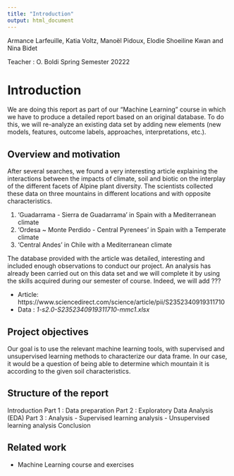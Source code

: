 ```yaml
---
title: "Introduction"
output: html_document
---
```


Armance Larfeuille, Katia Voltz, Manoël Pidoux, Elodie Shoeiline Kwan and Nina Bidet

Teacher : O. Boldi
Spring Semester 20222

# Introduction

We are doing this report as part of our "Machine Learning" course in which we have to produce a detailed report based on an original database. To do this, we will re-analyze an existing data set by adding new elements (new models, features, outcome labels, approaches, interpretations, etc.).

## Overview and motivation 
After several searches, we found a very interesting article explaining the interactions between the impacts of climate, soil and biotic on the interplay of the different facets of Alpine plant diversity. The scientists collected these data on three mountains in different locations and with opposite characteristics.

1. 'Guadarrama - Sierra de Guadarrama' in Spain with a Mediterranean climate
2. 'Ordesa ~ Monte Perdido - Central Pyrenees' in Spain with a Temperate climate
3. 'Central Andes' in Chile with a Mediterranean climate

The database provided with the article was detailed, interesting and included enough observations to conduct our project. An analysis has already been carried out on this data set and we will complete it by using the skills acquired during our semester of course. Indeed, we will add ???

- Article:  https://www.sciencedirect.com/science/article/pii/S2352340919311710
- Data : *1-s2.0-S2352340919311710-mmc1.xlsx*

## Project objectives
Our goal is to use the relevant machine learning tools, with supervised and unsupervised learning methods to characterize our data frame. 
In our case, it would be a question of being able to determine which mountain it is according to the given soil characteristics. 

## Structure of the report

Introduction
Part 1 : Data preparation
Part 2 : Exploratory Data Analysis (EDA)
Part 3 : Analysis
- Supervised learning analysis
- Unsupervised learning analysis
Conclusion 

## Related work
- Machine Learning course and exercises 
